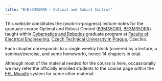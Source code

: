 ```yaml
---
title: "B(E)3M35ORR – Optimal and Robust Control"
---
```


This website constitutes the (work-in-progress) lecture notes for the graduate course Optimal and Robust Control ([B3M35ORR](https://intranet.fel.cvut.cz/cz/education/bk/predmety/46/70/p4670206.html), [BE3M35ORR](https://intranet.fel.cvut.cz/en/education/bk/predmety/46/79/p4679706.html)) taught within [Cybernetics and Robotics](https://kyr.fel.cvut.cz) graduate program at [Faculty of Electrical Engineering](https://fel.cvut.cz), [Czech Technical University in Prague](https://cvut.cz), Czechia. 

Each chapter corresponds to a single weekly block (covered by a lecture, a seminar/exercise, and some homework), hence 14 chapters in total.

Although most of the material needed for the course is here, occassionally we may refer the officially enrolled students to the course page within the [FEL Moodle](https://moodle.fel.cvut.cz) system for some other material.

